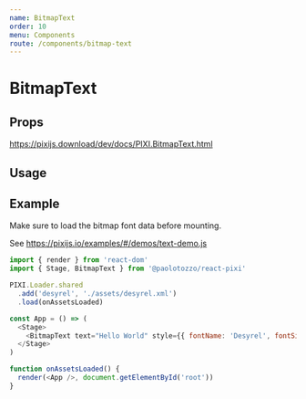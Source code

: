 ```yaml
---
name: BitmapText
order: 10
menu: Components
route: /components/bitmap-text
---
```



# BitmapText

## Props

https://pixijs.download/dev/docs/PIXI.BitmapText.html

## Usage

<Playground>
  <Stage width={500} height={300} options={{ backgroundColor: 0xffffff }}>
    <BitmapText anchor={0.5} x={250} y={150} text="Hello World!" style={{ fontName: 'Desyrel', fontSize: 50 }}/>
  </Stage>
</Playground>

## Example

Make sure to load the bitmap font data before mounting.

See https://pixijs.io/examples/#/demos/text-demo.js

```js
import { render } from 'react-dom'
import { Stage, BitmapText } from '@paolotozzo/react-pixi'

PIXI.Loader.shared
  .add('desyrel', './assets/desyrel.xml')
  .load(onAssetsLoaded)

const App = () => (
  <Stage>
    <BitmapText text="Hello World" style={{ fontName: 'Desyrel', fontSize: 35 }}>
  </Stage>
)

function onAssetsLoaded() {
  render(<App />, document.getElementById('root'))
}
```
